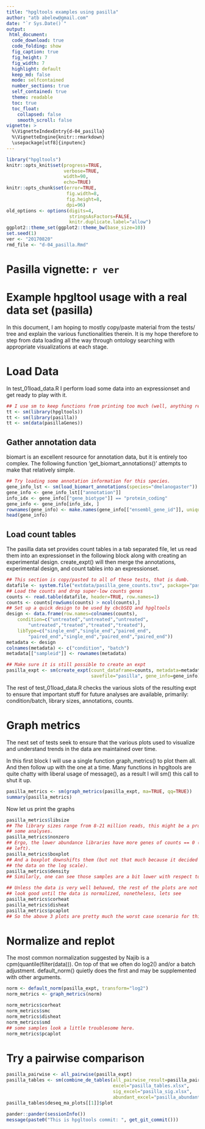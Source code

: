 ```yaml
---
title: "hpgltools examples using pasilla"
author: "atb abelew@gmail.com"
date: "`r Sys.Date()`"
output:
 html_document:
  code_download: true
  code_folding: show
  fig_caption: true
  fig_height: 7
  fig_width: 7
  highlight: default
  keep_md: false
  mode: selfcontained
  number_sections: true
  self_contained: true
  theme: readable
  toc: true
  toc_float:
    collapsed: false
    smooth_scroll: false
vignette: >
  %\VignetteIndexEntry{d-04_pasilla}
  %\VignetteEngine{knitr::rmarkdown}
  \usepackage[utf8]{inputenc}
---
```


<style>
  body .main-countainer {
    max-width: 1600px;
  }
</style>

```r
library("hpgltools")
knitr::opts_knit$set(progress=TRUE,
                     verbose=TRUE,
                     width=90,
                     echo=TRUE)
knitr::opts_chunk$set(error=TRUE,
                      fig.width=8,
                      fig.height=8,
                      dpi=96)
old_options <- options(digits=4,
                       stringsAsFactors=FALSE,
                       knitr.duplicate.label="allow")
ggplot2::theme_set(ggplot2::theme_bw(base_size=10))
set.seed(1)
ver <- "20170820"
rmd_file <- "d-04_pasilla.Rmd"
```

# Pasilla vignette: `r ver`

# Example hpgltool usage with a real data set (pasilla)

In this document, I am hoping to mostly copy/paste material from the tests/ tree and explain the
various functionalities therein.  It is my hope therefore to step from data loading all the way
through ontology searching with appropriate visualizations at each stage.

# Load Data

In test_01load_data.R I perform load some data into an expressionset and get ready to play with it.

```r
## I use sm to keep functions from printing too much (well, anything really)
tt <- sm(library(hpgltools))
tt <- sm(library(pasilla))
tt <- sm(data(pasillaGenes))
```

## Gather annotation data

biomart is an excellent resource for annotation data, but it is entirely too complex.
The following function 'get_biomart_annotations()' attempts to make that relatively simple.

```r
## Try loading some annotation information for this species.
gene_info_lst <- sm(load_biomart_annotations(species="dmelanogaster"))
gene_info <- gene_info_lst[["annotation"]]
info_idx <- gene_info[["gene_biotype"]] == "protein_coding"
gene_info <- gene_info[info_idx, ]
rownames(gene_info) <- make.names(gene_info[["ensembl_gene_id"]], unique=TRUE)
head(gene_info)
```

## Load count tables

The pasilla data set provides count tables in a tab separated file, let us read them into an
expressionset in the following block along with creating an experimental design.  create_expt() will
then merge the annotations, experimental design, and count tables into an expressionset.

```r
## This section is copy/pasted to all of these tests, that is dumb.
datafile <- system.file("extdata/pasilla_gene_counts.tsv", package="pasilla")
## Load the counts and drop super-low counts genes
counts <- read.table(datafile, header=TRUE, row.names=1)
counts <- counts[rowSums(counts) > ncol(counts),]
## Set up a quick design to be used by cbcbSEQ and hpgltools
design <- data.frame(row.names=colnames(counts),
    condition=c("untreated","untreated","untreated",
        "untreated","treated","treated","treated"),
    libType=c("single_end","single_end","paired_end",
        "paired_end","single_end","paired_end","paired_end"))
metadata <- design
colnames(metadata) <- c("condition", "batch")
metadata[["sampleid"]] <- rownames(metadata)

## Make sure it is still possible to create an expt
pasilla_expt <- sm(create_expt(count_dataframe=counts, metadata=metadata,
                               savefile="pasilla", gene_info=gene_info))
```

The rest of test_01load_data.R checks the various slots of the resulting expt to ensure that
important stuff for future analyses are available, primarily: condition/batch, library sizes,
annotations, counts.

# Graph metrics

The next set of tests seek to ensure that the various plots used to visualize and understand trends
in the data are maintained over time.

In this first block I will use a single function graph_metrics() to plot them all.
And then follow up with the one at a time.  Many functions in hpgltools are quite chatty with
liberal usage of message(), as a result I will sm() this call to shut it up.

```r
pasilla_metrics <- sm(graph_metrics(pasilla_expt, ma=TRUE, qq=TRUE))
summary(pasilla_metrics)
```

Now let us print the graphs

```r
pasilla_metrics$libsize
## The library sizes range from 8-21 million reads, this might be a problem for
## some analyses.
pasilla_metrics$nonzero
## Ergo, the lower abundance libraries have more genes of counts == 0 (bottom
## left).
pasilla_metrics$boxplot
## And a boxplot downshifts them (but not that much because it decided to put
## the data on the log scale).
pasilla_metrics$density
## Similarly, one can see those samples are a bit lower with respect to density

## Unless the data is very well behaved, the rest of the plots are not likely to
## look good until the data is normalized, nonetheless, lets see
pasilla_metrics$corheat
pasilla_metrics$disheat
pasilla_metrics$pcaplot
## So the above 3 plots are pretty much the worst case scenario for this data.
```

# Normalize and replot

The most common normalization suggested by Najib is a cpm(quantile(filter(data))).
On top of that we often do log2() and/or a batch adjustment.
default_norm() quietly does the first and may be supplemented with other arguments.

```r
norm <- default_norm(pasilla_expt, transform="log2")
norm_metrics <- graph_metrics(norm)
```

```r
norm_metrics$corheat
norm_metrics$smc
norm_metrics$disheat
norm_metrics$smd
## some samples look a little troublesome here.
norm_metrics$pcaplot
```

# Try a pairwise comparison

```r
pasilla_pairwise <- all_pairwise(pasilla_expt)
pasilla_tables <- sm(combine_de_tables(all_pairwise_result=pasilla_pairwise,
                                       excel="pasilla_tables.xlsx",
                                       sig_excel="pasilla_sig.xlsx",
                                       abundant_excel="pasilla_abundant.xlsx"))
pasilla_tables$deseq_ma_plots[[1]]$plot
```

```r
pander::pander(sessionInfo())
message(paste0("This is hpgltools commit: ", get_git_commit()))
```
